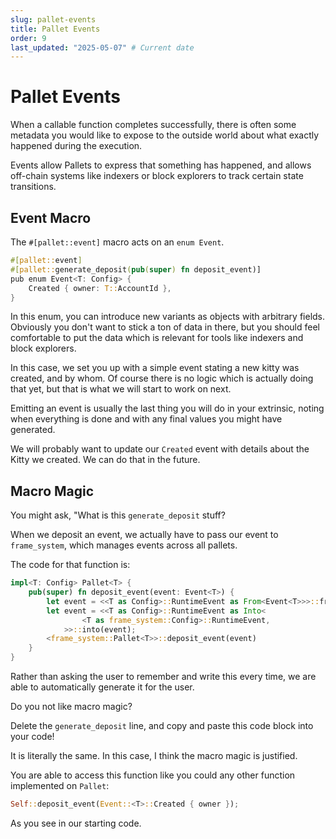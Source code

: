 ```yaml
---
slug: pallet-events
title: Pallet Events
order: 9
last_updated: "2025-05-07" # Current date
---
```


# Pallet Events

When a callable function completes successfully, there is often some metadata you would like to expose to the outside world about what exactly happened during the execution.

Events allow Pallets to express that something has happened, and allows off-chain systems like indexers or block explorers to track certain state transitions.

## Event Macro

The `#[pallet::event]` macro acts on an `enum Event`.

```rust
#[pallet::event]
#[pallet::generate_deposit(pub(super) fn deposit_event)]
pub enum Event<T: Config> {
	Created { owner: T::AccountId },
}
```

In this enum, you can introduce new variants as objects with arbitrary fields. Obviously you don't want to stick a ton of data in there, but you should feel comfortable to put the data which is relevant for tools like indexers and block explorers.

In this case, we set you up with a simple event stating a new kitty was created, and by whom. Of course there is no logic which is actually doing that yet, but that is what we will start to work on next.

Emitting an event is usually the last thing you will do in your extrinsic, noting when everything is done and with any final values you might have generated.

We will probably want to update our `Created` event with details about the Kitty we created. We can do that in the future.

## Macro Magic

You might ask, "What is this `generate_deposit` stuff?

When we deposit an event, we actually have to pass our event to `frame_system`, which manages events across all pallets.

The code for that function is:

```rust
impl<T: Config> Pallet<T> {
	pub(super) fn deposit_event(event: Event<T>) {
		let event = <<T as Config>::RuntimeEvent as From<Event<T>>>::from(event);
		let event = <<T as Config>::RuntimeEvent as Into<
				<T as frame_system::Config>::RuntimeEvent,
			>>::into(event);
		<frame_system::Pallet<T>>::deposit_event(event)
	}
}
```

Rather than asking the user to remember and write this every time, we are able to automatically generate it for the user.

Do you not like macro magic?

Delete the `generate_deposit` line, and copy and paste this code block into your code!

It is literally the same. In this case, I think the macro magic is justified.

You are able to access this function like you could any other function implemented on `Pallet`:

```rust
Self::deposit_event(Event::<T>::Created { owner });
```

As you see in our starting code.
